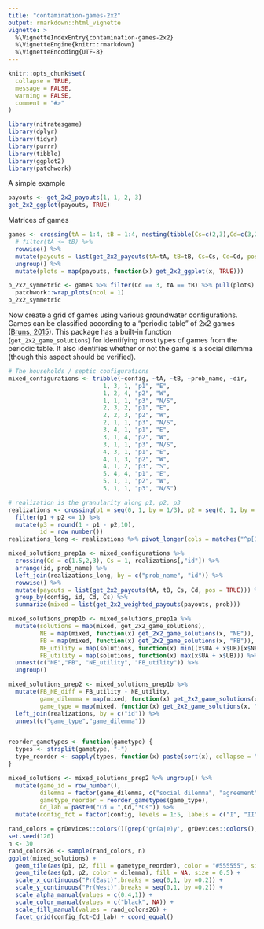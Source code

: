 ```yaml
---
title: "contamination-games-2x2"
output: rmarkdown::html_vignette
vignette: >
  %\VignetteIndexEntry{contamination-games-2x2}
  %\VignetteEngine{knitr::rmarkdown}
  %\VignetteEncoding{UTF-8}
---
```


```r
knitr::opts_chunk$set(
  collapse = TRUE,
  message = FALSE,
  warning = FALSE,
  comment = "#>"
)
```

```r
library(nitratesgame)
library(dplyr)
library(tidyr)
library(purrr)
library(tibble)
library(ggplot2)
library(patchwork)
```

A simple example

```r
payouts <- get_2x2_payouts(1, 1, 2, 3)
get_2x2_ggplot(payouts, TRUE)
```

Matrices of games

```r
games <- crossing(tA = 1:4, tB = 1:4, nesting(tibble(Cs=c(2,3),Cd=c(3,2)))) %>%
  # filter(tA <= tB) %>%
  rowwise() %>%
  mutate(payouts = list(get_2x2_payouts(tA=tA, tB=tB, Cs=Cs, Cd=Cd, pos = TRUE))) %>%
  ungroup() %>%
  mutate(plots = map(payouts, function(x) get_2x2_ggplot(x, TRUE)))

p_2x2_symmetric <- games %>% filter(Cd == 3, tA == tB) %>% pull(plots) %>%
  patchwork::wrap_plots(ncol = 1)
p_2x2_symmetric
```

Now create a grid of games using various groundwater configurations. Games can be classified according to a "periodic table" of 2x2 games ([Bruns, 2015](https://www.mdpi.com/2073-4336/6/4/495)). This package has a built-in function (`get_2x2_game_solutions`) for identifying most types of games from the periodic table. It also identifies whether or not the game is a social dilemma (though this aspect should be verified).

```r
# The households / septic configurations
mixed_configurations <- tribble(~config, ~tA, ~tB, ~prob_name, ~dir,
                           1, 3, 1, "p1", "E",
                           1, 2, 4, "p2", "W",
                           1, 1, 1, "p3", "N/S",
                           2, 3, 2, "p1", "E",
                           2, 2, 3, "p2", "W",
                           2, 1, 1, "p3", "N/S",
                           3, 4, 1, "p1", "E",
                           3, 1, 4, "p2", "W",
                           3, 1, 1, "p3", "N/S",
                           4, 3, 1, "p1", "E",
                           4, 1, 3, "p2", "W",
                           4, 1, 2, "p3", "S",
                           5, 4, 4, "p1", "E",
                           5, 1, 1, "p2", "W",
                           5, 1, 1, "p3", "N/S")

# realization is the granularity along p1, p2, p3
realizations <- crossing(p1 = seq(0, 1, by = 1/3), p2 = seq(0, 1, by = 1/3)) %>% 
  filter(p1 + p2 <= 1) %>%
  mutate(p3 = round(1 - p1 - p2,10),
         id = row_number())
realizations_long <- realizations %>% pivot_longer(cols = matches("^p[1-4]$"), names_to = "prob_name", values_to = "prob")

mixed_solutions_prep1a <- mixed_configurations %>% 
  crossing(Cd = c(1.5,2,3), Cs = 1, realizations[,"id"]) %>%
  arrange(id, prob_name) %>%
  left_join(realizations_long, by = c("prob_name", "id")) %>%
  rowwise() %>%
  mutate(payouts = list(get_2x2_payouts(tA, tB, Cs, Cd, pos = TRUE))) %>%
  group_by(config, id, Cd, Cs) %>%
  summarize(mixed = list(get_2x2_weighted_payouts(payouts, prob)))

mixed_solutions_prep1b <- mixed_solutions_prep1a %>%
  mutate(solutions = map(mixed, get_2x2_game_solutions),
         NE = map(mixed, function(x) get_2x2_game_solutions(x, "NE")),
         FB = map(mixed, function(x) get_2x2_game_solutions(x, "FB")),
         NE_utility = map(solutions, function(x) min((x$UA + x$UB)[x$NE >= 0])),
         FB_utility = map(solutions, function(x) max(x$UA + x$UB))) %>%
  unnest(c("NE","FB", "NE_utility", "FB_utility")) %>%
  ungroup()

mixed_solutions_prep2 <- mixed_solutions_prep1b %>% 
  mutate(FB_NE_diff = FB_utility - NE_utility,
         game_dilemma = map(mixed, function(x) get_2x2_game_solutions(x, "dilemma")),
         game_type = map(mixed, function(x) get_2x2_game_solutions(x, "type"))) %>%
  left_join(realizations, by = c("id")) %>%
  unnest(c("game_type","game_dilemma"))


reorder_gametypes <- function(gametype) {
  types <- strsplit(gametype, "-")
  type_reorder <- sapply(types, function(x) paste(sort(x), collapse = "-"))
}

mixed_solutions <- mixed_solutions_prep2 %>% ungroup() %>%
  mutate(game_id = row_number(),
         dilemma = factor(game_dilemma, c("social dilemma", "agreement"), c("Social dilemma", "No dilemma")),
         gametype_reorder = reorder_gametypes(game_type),
         Cd_lab = paste0("Cd = ",Cd,"*Cs")) %>%
  mutate(config_fct = factor(config, levels = 1:5, labels = c("I", "II", "III", "IV", "V")))

rand_colors = grDevices::colors()[grep('gr(a|e)y', grDevices::colors(), invert = T)]
set.seed(120)
n <- 30
rand_colors26 <- sample(rand_colors, n)
ggplot(mixed_solutions) + 
  geom_tile(aes(p1, p2, fill = gametype_reorder), color = "#555555", size = 0.25) +
  geom_tile(aes(p1, p2, color = dilemma), fill = NA, size = 0.5) +
  scale_x_continuous("Pr(East)",breaks = seq(0,1, by =0.2)) +
  scale_y_continuous("Pr(West)",breaks = seq(0,1, by =0.2)) +
  scale_alpha_manual(values = c(0.4,1)) +
  scale_color_manual(values = c("black", NA)) +
  scale_fill_manual(values = rand_colors26) +
  facet_grid(config_fct~Cd_lab) + coord_equal()

```
